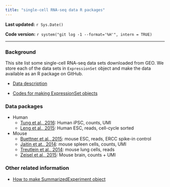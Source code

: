 ```yaml
---
title: "single-cell RNA-seq data R packages"
---
```


**Last updated:** `r Sys.Date()`

**Code version:** `r system("git log -1 --format='%H'", intern = TRUE)`


-----

### Background

This site list some single-cell RNA-seq data sets downloaded from GEO. We store each of the data sets in `ExpressionSet` object and make the data available as an R package on GitHub. 

* [Data description](data-description.html) 

* [Codes for making ExpressionSet objects](scRNA-expressionSet.html)


### Data packages

* Human
    * [Tung et al., 2016](https://github.com/jhsiao999/singleCellRNASeqHumanTungiPSC): Human iPSC, counts, UMI
    * [Leng et al., 2015](https://github.com/jhsiao999/singleCellRNASeqHumanLengESC): Human ESC, reads, cell-cycle sorted

* Mouse
    * [Buettner et al., 2015](https://github.com/jhsiao999/singleCellRNASeqMouseBuettnerESC): mouse ESC, reads, ERCC spike-in control
    * [Jaitin et at., 2014](https://github.com/jhsiao999/singleCellRNASeqMouseJaitinSpleen): mouse spleen cells, counts, UMI
    * [Treutlein et al., 2014](https://github.com/jhsiao999/singleCellRNASeqMouseTreutleinLung): mouse lung cells, reads
    * [Zeisel et al., 2015](https://github.com/jhsiao999/singleCellRNASeqMouseZeiselBrain): Mouse brain, counts + UMI




### Other related information

* [How to make SummarizedExperiment object](summarized-experiment.html)
